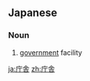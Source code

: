 ==Japanese==
{{ja-kanjitab|ちょう|しゃ|yomi=on}}

===Noun===
{{ja-noun|ちょうしゃ}}

# [[government]] facility

[[ja:庁舎]]
[[zh:庁舎]]